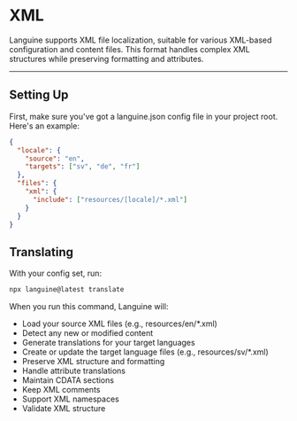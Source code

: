 # XML

Languine supports XML file localization, suitable for various XML-based configuration and content files. This format handles complex XML structures while preserving formatting and attributes.

---

## Setting Up

First, make sure you've got a languine.json config file in your project root. Here's an example:

```json
{
  "locale": {
    "source": "en",
    "targets": ["sv", "de", "fr"]
  },
  "files": {
    "xml": {
      "include": ["resources/[locale]/*.xml"]
    }
  }
}
```

## Translating

With your config set, run:

```bash
npx languine@latest translate
```

When you run this command, Languine will:

- Load your source XML files (e.g., resources/en/*.xml)
- Detect any new or modified content
- Generate translations for your target languages
- Create or update the target language files (e.g., resources/sv/*.xml)
- Preserve XML structure and formatting
- Handle attribute translations
- Maintain CDATA sections
- Keep XML comments
- Support XML namespaces
- Validate XML structure
